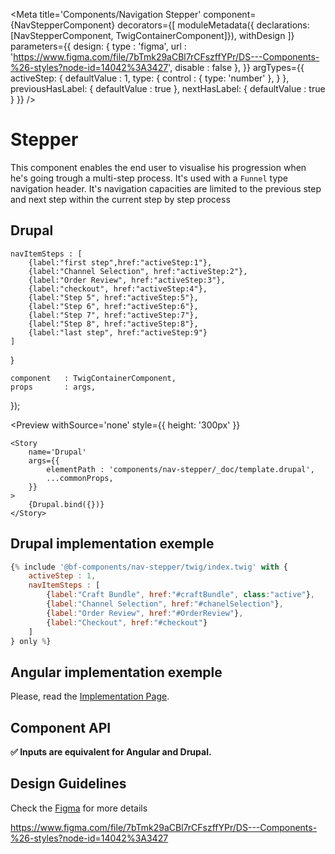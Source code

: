 





<Meta
    title='Components/Navigation Stepper'
    component={NavStepperComponent}
    decorators={[
        moduleMetadata({ declarations: [NavStepperComponent, TwigContainerComponent]}),
        withDesign
    ]}
    parameters={{
        design: {
            type    : 'figma',
            url     : 'https://www.figma.com/file/7bTmk29aCBl7rCFszffYPr/DS---Components-%26-styles?node-id=14042%3A3427',
            disable : false
        },
    }}
    argTypes={{
        activeStep: {
            defaultValue : 1,
            type:  { control : { type: 'number' },
            }
        },
        previousHasLabel: {
            defaultValue : true
        },
        nextHasLabel: {
            defaultValue : true
        }
    }}
/>

# Stepper

 This component enables the end user to visualise his progression when he's going trough a multi-step process.
 It's used with a `Funnel` type navigation header.
 It's navigation capacities are limited to the previous step and next step within the current step by step process

## Drupal
    navItemSteps : [
        {label:"first step",href:"activeStep:1"},
        {label:"Channel Selection", href:"activeStep:2"},
        {label:"Order Review", href:"activeStep:3"},
        {label:"checkout", href:"activeStep:4"},
        {label:"Step 5", href:"activeStep:5"},
        {label:"Step 6", href:"activeStep:6"},
        {label:"Step 7", href:"activeStep:7"},
        {label:"Step 8", href:"activeStep:8"},
        {label:"last step", href:"activeStep:9"}
    ]
}

    component   : TwigContainerComponent,
    props       : args,
});

<Preview
    withSource='none'
    style={{ height: '300px' }}
>
    <Story
        name='Drupal'
        args={{
            elementPath : 'components/nav-stepper/_doc/template.drupal',
            ...commonProps,
        }}
    >
        {Drupal.bind({})}
    </Story>
</Preview>


## Drupal implementation exemple

```jsx
{% include '@bf-components/nav-stepper/twig/index.twig' with {
    activeStep : 1,
    navItemSteps : [
        {label:"Craft Bundle", href:"#craftBundle", class:"active"},
        {label:"Channel Selection", href:"#chanelSelection"},
        {label:"Order Review", href:"#OrderReview"},
        {label:"Checkout", href:"#checkout"}
    ]
} only %}
```



## Angular implementation exemple

Please, read the [Implementation Page](/?path=/docs/implementation-angular--page).



## Component API

**✅ Inputs are equivalent for Angular and Drupal.**

<Props of={NavStepperComponent} />


## Design Guidelines

Check the [Figma](https://www.figma.com/file/qpI1TDuVG9ciRWsoOIQ93x/Navigation?node-id=939%3A1615) for more details

https://www.figma.com/file/7bTmk29aCBl7rCFszffYPr/DS---Components-%26-styles?node-id=14042%3A3427
